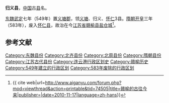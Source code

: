 '''归义县'''，[[中国|中国]]古[[县|县]]名。

[[东魏|东魏]][[武定_(东魏)|武定]]七年（549年）置[[义塘郡|义塘郡]]，领[[义塘县|义塘]]、归义、[[怀仁县_(江苏)|怀仁]]3县。[[隋朝|隋朝]][[开皇|开皇]]三年（583年），废入[[怀仁县_(江苏)|怀仁县]]，故治在今[[江苏省|江苏省]][[赣榆县|赣榆县]][[盐仓城遗址|盐仓城]]<ref>{{ cite web|url=http://www.aiganyu.com/forum.php?mod=viewthread&action=printable&tid=74505|title=赣榆的古往今来|publisher=|date=2010-11-17|language=zh-hans}}{{dead link|date=2018年2月 |bot=InternetArchiveBot |fix-attempted=yes }}</ref>。

== 参考文献 ==
{{Reflist}}

{{赣榆历史文化}}
{{江苏行政区划小作品}}
{{DEFAULTSORT:G}}
[[Category:东魏县份|Category:东魏县份]]
[[Category:北齐县份|Category:北齐县份]]
[[Category:北周县份|Category:北周县份]]
[[Category:隋朝县份|Category:隋朝县份]]
[[Category:江苏古代县份|Category:江苏古代县份]]
[[Category:连云港行政区划史|Category:连云港行政区划史]]
[[Category:赣榆历史|Category:赣榆历史]]
[[Category:549年建立的行政区划|Category:549年建立的行政区划]]
[[Category:583年废除的行政区划|Category:583年废除的行政区划]]